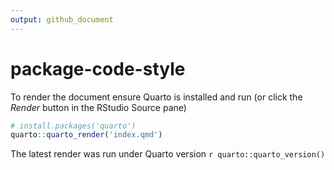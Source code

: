 ```yaml
---
output: github_document
---
```


<!-- README.md is generated from README.Rmd. Please edit that file -->

# package-code-style

To render the document ensure Quarto is installed and run (or click the _Render_ button in the RStudio Source pane)

```r
# install.packages('quarto')
quarto::quarto_render('index.qmd')
```

The latest render was run under Quarto version `r quarto::quarto_version()`
